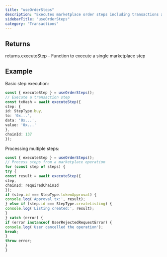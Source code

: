 ```yaml
---
title: "useOrderSteps"
description: "Executes marketplace order steps including transactions and signatures This hook provides a unified interface for executing different types of steps required in marketplace operations. It handles chain switching, message signing (EIP-191 and EIP-712), and transaction sending with proper error handling."
sidebarTitle: "useOrderSteps"
category: "Transactions"
---
```


## Returns

returns.executeStep - Function to execute a single marketplace step

## Example

Basic step execution:
```typescript
const { executeStep } = useOrderSteps();
// Execute a transaction step
const txHash = await executeStep({
step: {
id: StepType.buy,
to: '0x...',
data: '0x...',
value: '0x...'
},
chainId: 137
});
```

Processing multiple steps:
```typescript
const { executeStep } = useOrderSteps();
// Process steps from a marketplace operation
for (const step of steps) {
try {
const result = await executeStep({
step,
chainId: requiredChainId
});
if (step.id === StepType.tokenApproval) {
console.log('Approval tx:', result);
} else if (step.id === StepType.createListing) {
console.log('Listing created:', result);
}
} catch (error) {
if (error instanceof UserRejectedRequestError) {
console.log('User cancelled the operation');
break;
}
throw error;
}
}
```

